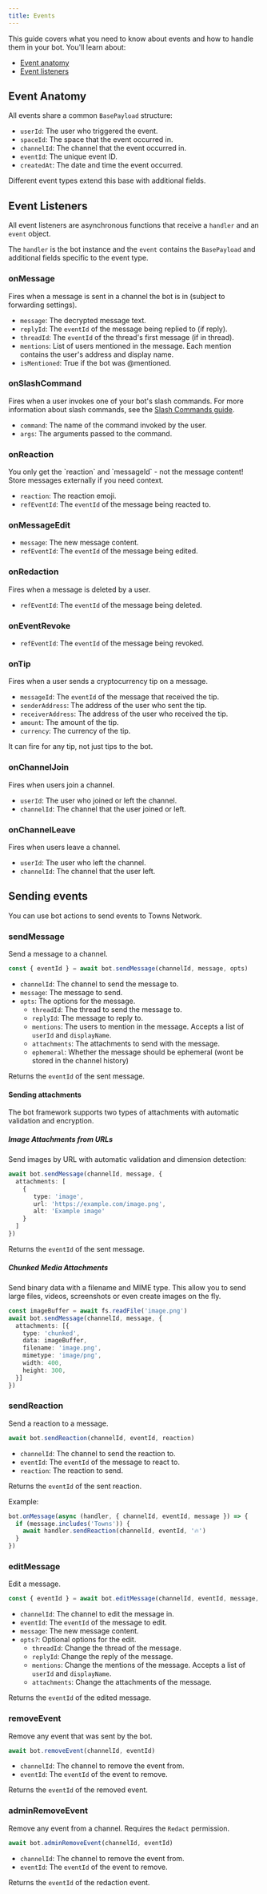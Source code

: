 ```yaml
---
title: Events
---
```


This guide covers what you need to know about events and how to handle them in your bot. You'll learn about:

- [Event anatomy](#event-anatomy)
- [Event listeners](#event-listeners)

## Event Anatomy

All events share a common `BasePayload` structure:

- `userId`: The user who triggered the event.
- `spaceId`: The space that the event occurred in.
- `channelId`: The channel that the event occurred in.
- `eventId`: The unique event ID.
- `createdAt`: The date and time the event occurred.

Different event types extend this base with additional fields.

## Event Listeners
All event listeners are asynchronous functions that receive a `handler` and an `event` object. 

The `handler` is the bot instance and the `event` contains the `BasePayload` and additional fields specific to the event type.

### onMessage

Fires when a message is sent in a channel the bot is in (subject to forwarding settings).

- `message`: The decrypted message text.
- `replyId`: The `eventId` of the message being replied to (if reply).
- `threadId`: The `eventId` of the thread's first message (if in thread).
- `mentions`: List of users mentioned in the message. Each mention contains the user's address and display name.
- `isMentioned`: True if the bot was @mentioned.

### onSlashCommand

Fires when a user invokes one of your bot's slash commands. For more information about slash commands, see the [Slash Commands guide](/build/bot/slash-commands).

- `command`: The name of the command invoked by the user.
- `args`: The arguments passed to the command.

### onReaction

<Warning>
You only get the `reaction` and `messageId` - not the message content! Store messages externally if you need context.
</Warning>

- `reaction`: The reaction emoji.
- `refEventId`: The `eventId` of the message being reacted to.

### onMessageEdit


- `message`: The new message content.
- `refEventId`: The `eventId` of the message being edited.

### onRedaction

Fires when a message is deleted by a user.

- `refEventId`: The `eventId` of the message being deleted.

### onEventRevoke

- `refEventId`: The `eventId` of the message being revoked.

### onTip

Fires when a user sends a cryptocurrency tip on a message.

- `messageId`: The `eventId` of the message that received the tip.
- `senderAddress`: The address of the user who sent the tip.
- `receiverAddress`: The address of the user who received the tip.
- `amount`: The amount of the tip.
- `currency`: The currency of the tip.

It can fire for any tip, not just tips to the bot.


### onChannelJoin 

Fires when users join a channel.

- `userId`: The user who joined or left the channel.
- `channelId`: The channel that the user joined or left.

### onChannelLeave

Fires when users leave a channel.

- `userId`: The user who left the channel.
- `channelId`: The channel that the user left.

## Sending events

You can use bot actions to send events to Towns Network.

### sendMessage

Send a message to a channel.
```ts
const { eventId } = await bot.sendMessage(channelId, message, opts)
```
- `channelId`: The channel to send the message to.
- `message`: The message to send.
- `opts`: The options for the message.
  - `threadId`: The thread to send the message to.
  - `replyId`: The message to reply to.
  - `mentions`: The users to mention in the message. Accepts a list of `userId` and `displayName`.
  - `attachments`: The attachments to send with the message.
  - `ephemeral`: Whether the message should be ephemeral (wont be stored in the channel history)

Returns the `eventId` of the sent message.

#### Sending attachments

The bot framework supports two types of attachments with automatic validation and encryption.

##### Image Attachments from URLs

Send images by URL with automatic validation and dimension detection:

```ts
await bot.sendMessage(channelId, message, {
  attachments: [
    {
       type: 'image', 
       url: 'https://example.com/image.png', 
       alt: 'Example image'
    } 
  ]
})
```

Returns the `eventId` of the sent message.

##### Chunked Media Attachments

Send binary data with a filename and MIME type. 
This allow you to send large files, videos, screenshots or even create images on the fly.

```ts
const imageBuffer = await fs.readFile('image.png')
await bot.sendMessage(channelId, message, {
  attachments: [{ 
    type: 'chunked', 
    data: imageBuffer, 
    filename: 'image.png', 
    mimetype: 'image/png',
    width: 400,
    height: 300,
  }]
})
```

### sendReaction

Send a reaction to a message.
```ts
await bot.sendReaction(channelId, eventId, reaction)
```
- `channelId`: The channel to send the reaction to.
- `eventId`: The `eventId` of the message to react to.
- `reaction`: The reaction to send.

Returns the `eventId` of the sent reaction.

Example:

```ts
bot.onMessage(async (handler, { channelId, eventId, message }) => {
  if (message.includes('Towns')) {
    await handler.sendReaction(channelId, eventId, '🔥')
  }
})
```

### editMessage

Edit a message.
```ts
const { eventId } = await bot.editMessage(channelId, eventId, message, opts)
```
- `channelId`: The channel to edit the message in.
- `eventId`: The `eventId` of the message to edit.
- `message`: The new message content.
- `opts?`: Optional options for the edit.
  - `threadId`: Change the thread of the message.
  - `replyId`: Change the reply of the message.
  - `mentions`: Change the mentions of the message. Accepts a list of `userId` and `displayName`.
  - `attachments`: Change the attachments of the message.

Returns the `eventId` of the edited message.

### removeEvent

Remove any event that was sent by the bot.

```ts
await bot.removeEvent(channelId, eventId)
```
- `channelId`: The channel to remove the event from.
- `eventId`: The `eventId` of the event to remove.

Returns the `eventId` of the removed event.

### adminRemoveEvent

Remove any event from a channel. Requires the `Redact` permission.

```ts
await bot.adminRemoveEvent(channelId, eventId)
```
- `channelId`: The channel to remove the event from.
- `eventId`: The `eventId` of the event to remove.

Returns the `eventId` of the redaction event.

